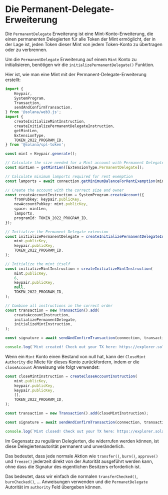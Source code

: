 
# Die Permanent-Delegate-Erweiterung

Die `PermanentDelegate` Erweiterung ist eine Mint-Konto-Erweiterung, die einen permanenten Delegierten für alle Token der Mint ermöglicht, der in der Lage ist, jeden Token dieser Mint von jedem Token-Konto zu übertragen oder zu verbrennen.

<ArticleSection name="Initialisierung des Mint-Kontos" id="initializing-the-mint-account" level="h2" />

Um die `PermanentDelegate` Erweiterung auf einem `Mint` Konto zu initialisieren, benötigen wir die `initializePermanentDelegate()` Funktion.

Hier ist, wie man eine Mint mit der Permanent-Delegate-Erweiterung erstellt:

```ts
import {
    Keypair,
    SystemProgram,
    Transaction,
    sendAndConfirmTransaction,
} from '@solana/web3.js';
import {
    createInitializeMintInstruction,
    createInitializePermanentDelegateInstruction,
    getMintLen,
    ExtensionType,
    TOKEN_2022_PROGRAM_ID,
} from '@solana/spl-token';

const mint = Keypair.generate();

// Calculate the size needed for a Mint account with Permanent Delegate extension
const mintLen = getMintLen([ExtensionType.PermanentDelegate]);

// Calculate minimum lamports required for rent exemption
const lamports = await connection.getMinimumBalanceForRentExemption(mintLen);

// Create the account with the correct size and owner
const createAccountInstruction = SystemProgram.createAccount({
    fromPubkey: keypair.publicKey,
    newAccountPubkey: mint.publicKey,
    space: mintLen,
    lamports,
    programId: TOKEN_2022_PROGRAM_ID,
});

// Initialize the Permanent Delegate extension
const initializePermanentDelegate = createInitializePermanentDelegateInstruction(
    mint.publicKey,
    keypair.publicKey,
    TOKEN_2022_PROGRAM_ID,
);

// Initialize the mint itself
const initializeMintInstruction = createInitializeMintInstruction(
    mint.publicKey,
    6,
    keypair.publicKey,
    null,
    TOKEN_2022_PROGRAM_ID,
);

// Combine all instructions in the correct order
const transaction = new Transaction().add(
    createAccountInstruction,
    initializePermanentDelegate,
    initializeMintInstruction,
);

const signature = await sendAndConfirmTransaction(connection, transaction, [keypair, mint]);

console.log(`Mint created! Check out your TX here: https://explorer.solana.com/tx/${signature}?cluster=devnet`);
```

<ArticleSection name="Schließen des Mint-Kontos" id="closing-the-mint-account" level="h2" />

Wenn ein `Mint` Konto einen Bestand von null hat, kann der `CloseMint Authority` die Miete für dieses Konto zurückfordern, indem er die `closeAccount` Anweisung wie folgt verwendet:

```ts
const closeMintInstruction = createCloseAccountInstruction(
    mint.publicKey,
    keypair.publicKey,
    keypair.publicKey,
    [],
    TOKEN_2022_PROGRAM_ID,
);

const transaction = new Transaction().add(closeMintInstruction);

const signature = await sendAndConfirmTransaction(connection, transaction, [keypair], {skipPreflight: false});

console.log(`Mint closed! Check out your TX here: https://explorer.solana.com/tx/${signature}?cluster=devnet`);
```

<ArticleSection name="Berechtigte Aktionen" id="permissioned-actions" level="h2" />

Im Gegensatz zu regulären Delegierten, die widerrufen werden können, ist diese Delegiertenautorität permanent und unveränderlich.

Das bedeutet, dass jede normale Aktion wie `transfer()`, `burn()`, `approve()` und `freeze()` jederzeit direkt von der Autorität ausgeführt werden kann, ohne dass die Signatur des eigentlichen Besitzers erforderlich ist.

Das bedeutet, dass wir einfach die normalen `transferChecked()`, `burnChecked()`, ... Anweisungen verwenden und die `PermanetDelegate` Autorität im `authority` Feld übergeben können.